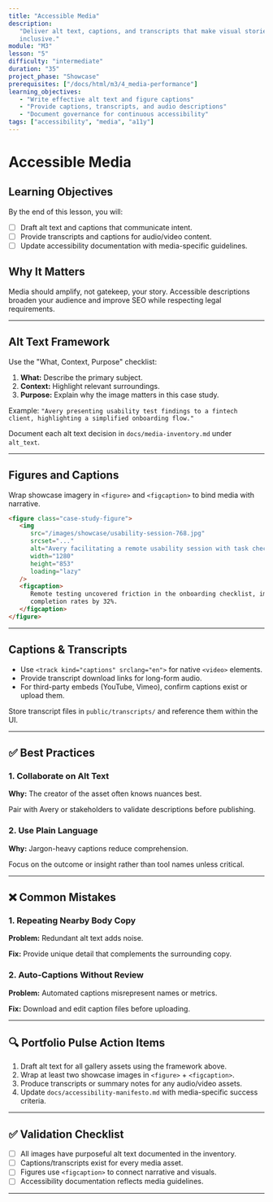 ```yaml
---
title: "Accessible Media"
description:
   "Deliver alt text, captions, and transcripts that make visual stories
   inclusive."
module: "M3"
lesson: "5"
difficulty: "intermediate"
duration: "35"
project_phase: "Showcase"
prerequisites: ["/docs/html/m3/4_media-performance"]
learning_objectives:
   - "Write effective alt text and figure captions"
   - "Provide captions, transcripts, and audio descriptions"
   - "Document governance for continuous accessibility"
tags: ["accessibility", "media", "a11y"]
---
```


# Accessible Media

## Learning Objectives

By the end of this lesson, you will:

-  [ ] Draft alt text and captions that communicate intent.
-  [ ] Provide transcripts and captions for audio/video content.
-  [ ] Update accessibility documentation with media-specific guidelines.

## Why It Matters

Media should amplify, not gatekeep, your story. Accessible descriptions broaden
your audience and improve SEO while respecting legal requirements.

---

## Alt Text Framework

Use the "What, Context, Purpose" checklist:

1. **What:** Describe the primary subject.
2. **Context:** Highlight relevant surroundings.
3. **Purpose:** Explain why the image matters in this case study.

Example:
`"Avery presenting usability test findings to a fintech client, highlighting a simplified onboarding flow."`

Document each alt text decision in `docs/media-inventory.md` under `alt_text`.

---

## Figures and Captions

Wrap showcase imagery in `<figure>` and `<figcaption>` to bind media with
narrative.

```html
<figure class="case-study-figure">
   <img
      src="/images/showcase/usability-session-768.jpg"
      srcset="..."
      alt="Avery facilitating a remote usability session with task checklist on screen"
      width="1280"
      height="853"
      loading="lazy"
   />
   <figcaption>
      Remote testing uncovered friction in the onboarding checklist, improving
      completion rates by 32%.
   </figcaption>
</figure>
```

---

## Captions & Transcripts

-  Use `<track kind="captions" srclang="en">` for native `<video>` elements.
-  Provide transcript download links for long-form audio.
-  For third-party embeds (YouTube, Vimeo), confirm captions exist or upload
   them.

Store transcript files in `public/transcripts/` and reference them within the
UI.

---

## ✅ Best Practices

### 1. Collaborate on Alt Text

**Why:** The creator of the asset often knows nuances best.

Pair with Avery or stakeholders to validate descriptions before publishing.

### 2. Use Plain Language

**Why:** Jargon-heavy captions reduce comprehension.

Focus on the outcome or insight rather than tool names unless critical.

---

## ❌ Common Mistakes

### 1. Repeating Nearby Body Copy

**Problem:** Redundant alt text adds noise.

**Fix:** Provide unique detail that complements the surrounding copy.

### 2. Auto-Captions Without Review

**Problem:** Automated captions misrepresent names or metrics.

**Fix:** Download and edit caption files before uploading.

---

## 🔍 Portfolio Pulse Action Items

1. Draft alt text for all gallery assets using the framework above.
2. Wrap at least two showcase images in `<figure>` + `<figcaption>`.
3. Produce transcripts or summary notes for any audio/video assets.
4. Update `docs/accessibility-manifesto.md` with media-specific success
   criteria.

---

## ✅ Validation Checklist

-  [ ] All images have purposeful alt text documented in the inventory.
-  [ ] Captions/transcripts exist for every media asset.
-  [ ] Figures use `<figcaption>` to connect narrative and visuals.
-  [ ] Accessibility documentation reflects media guidelines.

---
